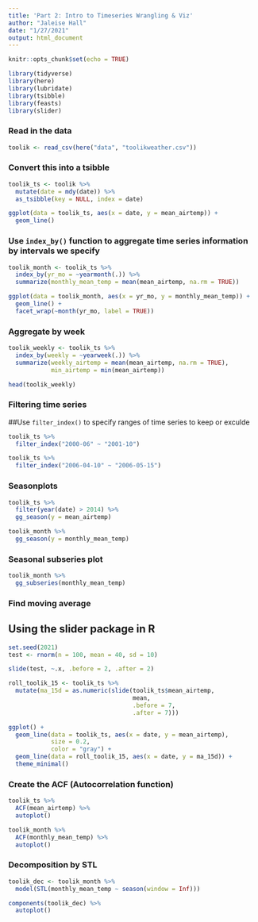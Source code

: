 ```yaml
---
title: 'Part 2: Intro to Timeseries Wrangling & Viz'
author: "Jaleise Hall"
date: "1/27/2021"
output: html_document
---
```


```r
knitr::opts_chunk$set(echo = TRUE)

library(tidyverse)
library(here)
library(lubridate)
library(tsibble)
library(feasts)
library(slider)
```

### Read in the data

```r

toolik <- read_csv(here("data", "toolikweather.csv"))

```

### Convert this into a tsibble

```r

toolik_ts <- toolik %>% 
  mutate(date = mdy(date)) %>% 
  as_tsibble(key = NULL, index = date)

```

```r

ggplot(data = toolik_ts, aes(x = date, y = mean_airtemp)) +
  geom_line()

```

### Use `index_by()` function to aggregate time series information by intervals we specify

```r

toolik_month <- toolik_ts %>% 
  index_by(yr_mo = ~yearmonth(.)) %>% 
  summarize(monthly_mean_temp = mean(mean_airtemp, na.rm = TRUE))

ggplot(data = toolik_month, aes(x = yr_mo, y = monthly_mean_temp)) +
  geom_line() +
  facet_wrap(~month(yr_mo, label = TRUE))

```

### Aggregate by week

```r

toolik_weekly <- toolik_ts %>% 
  index_by(weekly = ~yearweek(.)) %>% 
  summarize(weekly_airtemp = mean(mean_airtemp, na.rm = TRUE),
            min_airtemp = min(mean_airtemp))

head(toolik_weekly)

```

### Filtering time series

##Use `filter_index()` to specify ranges of time series to keep or exculde

```r

toolik_ts %>% 
  filter_index("2000-06" ~ "2001-10")

```

```r

toolik_ts %>% 
  filter_index("2006-04-10" ~ "2006-05-15")

```

### Seasonplots

```r

toolik_ts %>% 
  filter(year(date) > 2014) %>% 
  gg_season(y = mean_airtemp)

toolik_month %>% 
  gg_season(y = monthly_mean_temp)

```

### Seasonal subseries plot

```r

toolik_month %>% 
  gg_subseries(monthly_mean_temp)

```

### Find moving average

## Using the slider package in R

```r

set.seed(2021)
test <- rnorm(n = 100, mean = 40, sd = 10)

slide(test, ~.x, .before = 2, .after = 2)

```

```r

roll_toolik_15 <- toolik_ts %>% 
  mutate(ma_15d = as.numeric(slide(toolik_ts$mean_airtemp,
                                   mean,
                                   .before = 7,
                                   .after = 7)))

ggplot() +
  geom_line(data = toolik_ts, aes(x = date, y = mean_airtemp),
            size = 0.2,
            color = "gray") +
  geom_line(data = roll_toolik_15, aes(x = date, y = ma_15d)) +
  theme_minimal()

```

### Create the ACF (Autocorrelation function)

```r

toolik_ts %>% 
  ACF(mean_airtemp) %>% 
  autoplot()

toolik_month %>% 
  ACF(monthly_mean_temp) %>% 
  autoplot()

```

### Decomposition by STL

```r

toolik_dec <- toolik_month %>% 
  model(STL(monthly_mean_temp ~ season(window = Inf)))

components(toolik_dec) %>% 
  autoplot()

```



